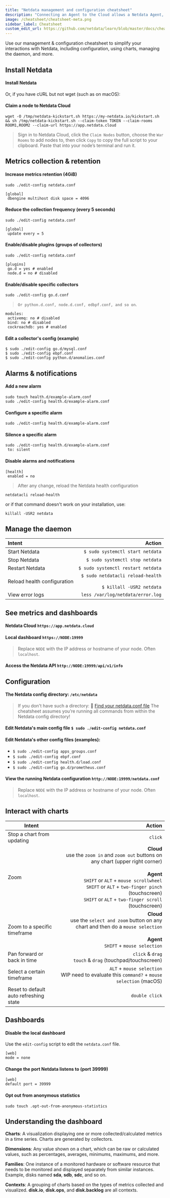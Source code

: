 ```yaml
---
title: "Netdata management and configuration cheatsheet"
description: "Connecting an Agent to the Cloud allows a Netdata Agent, running on a distributed node, to securely connect to Netdata Cloud via the encrypted Agent-Cloud link (ACLK)."
image: /cheatsheet/cheatsheet-meta.png
sidebar_label: Cheatsheet
custom_edit_url: https://github.com/netdata/learn/blob/master/docs/cheatsheet.mdx
---
```

Use our management &amp; configuration cheatsheet to simplify your interactions with Netdata, including configuration,
using charts, managing the daemon, and more.

<div style={{ padding: '2px', float: 'left', width: '48%'}}>

## Install Netdata

#### Install Netdata

<OneLineInstallWget/>

Or, if you have cURL but not wget (such as on macOS):

<OneLineInstallCurl/>

#### Claim a node to Netdata Cloud

```
wget -O /tmp/netdata-kickstart.sh https://my-netdata.io/kickstart.sh && sh /tmp/netdata-kickstart.sh --claim-token TOKEN --claim-rooms ROOM1,ROOM2 --claim-url https://app.netdata.cloud
```

> Sign in to Netdata Cloud, click the `Claim Nodes` button, choose the `War Rooms` to add nodes to, then click `Copy` to copy the full script to your clipboard. Paste that into your node’s terminal and run it.


## Metrics collection & retention

#### Increase metrics retention (4GiB)

```
sudo ./edit-config netdata.conf
```

```
[global]
 dbengine multihost disk space = 4096
```

#### Reduce the collection frequency (every 5 seconds)

```
sudo ./edit-config netdata.conf
```

```
[global]
 update every = 5
```

#### Enable/disable plugins (groups of collectors)

```
sudo ./edit-config netdata.conf
```

```
[plugins]
 go.d = yes # enabled
 node.d = no # disabled
```

#### Enable/disable specific collectors

```
sudo ./edit-config go.d.conf
```

> `Or python.d.conf, node.d.conf, edbpf.conf, and so on`.

```
modules:
 activemq: no # disabled
 bind: no # disabled
 cockroachdb: yes # enabled
 ```

#### Edit a collector's config (example)

```
$ sudo ./edit-config go.d/mysql.conf
$ sudo ./edit-config ebpf.conf
$ sudo ./edit-config python.d/anomalies.conf
```

## Alarms & notifications

#### Add a new alarm

```
sudo touch health.d/example-alarm.conf
sudo ./edit-config health.d/example-alarm.conf
```

#### Configure a specific alarm

```
sudo ./edit-config health.d/example-alarm.conf
```

#### Silence a specific alarm

```
sudo ./edit-config health.d/example-alarm.conf
 to: silent
```

#### Disable alarms and notifications

```
[health]
 enabled = no
```

> After any change, reload the Netdata health configuration

```
netdatacli reload-health
```

or if that command doesn't work on your installation, use:

```
killall -USR2 netdata
```
</div>

<div style={{ padding: '2px', float: 'right', width: '48%'}}>

## Manage the daemon

| Intent                      |                                                                Action |
|:----------------------------|----------------------------------------------------------------------:|
| Start Netdata               |                                      `$ sudo systemctl start netdata` |
| Stop Netdata                |                                       `$ sudo systemctl stop netdata` |
| Restart Netdata             |                                    `$ sudo systemctl restart netdata` |
| Reload health configuration | `$ sudo netdatacli reload-health` <br></br> `$ killall -USR2 netdata` |
| View error logs             |                                     `less /var/log/netdata/error.log` |

## See metrics and dashboards

#### Netdata Cloud `https://app.netdata.cloud`

#### Local dashboard `https://NODE:19999`

> Replace `NODE` with the IP address or hostname of your node. Often `localhost`.

#### Access the Netdata API `http://NODE:19999/api/v1/info`


## Configuration

#### The Netdata config directory: `/etc/netdata`

> If you don't have such a directory:
> 📄 [Find your netdata.conf file](https://learn.netdata.cloud/guides/step-by-step/step-04#find-your-netdataconf-file)
> The cheatsheet assumes you’re running all commands from within the Netdata config directory!

#### Edit Netdata's main config file `$ sudo ./edit-config netdata.conf`

#### Edit Netdata's other config files (examples):

- `$ sudo ./edit-config apps_groups.conf`
- `$ sudo ./edit-config ebpf.conf`
- `$ sudo ./edit-config health.d/load.conf`
- `$ sudo ./edit-config go.d/prometheus.conf`

#### View the running Netdata configuration `http://NODE:19999/netdata.conf`

> Replace `NODE` with the IP address or hostname of your node. Often `localhost`.

## Interact with charts

| Intent                                 |                                                                                                                                                                                                                                                                            Action |
|----------------------------------------|----------------------------------------------------------------------------------------------------------------------------------------------------------------------------------------------------------------------------------------------------------------------------------:|
| Stop a chart from updating             |                                                                                                                                                                                                                                                                           `click` |
| Zoom                                   | **Cloud** <br/> use the `zoom in` and `zoom out` buttons on any chart (upper right corner)  <br/><br/> **Agent**<br/>`SHIFT` or `ALT` + `mouse scrollwheel` <br/> `SHIFT` or `ALT` + `two-finger pinch` (touchscreen)  <br/> `SHIFT` or `ALT` + `two-finger scroll` (touchscreen) |
| Zoom to a specific timeframe           |                                                                                                                                **Cloud**<br/>use the `select and zoom` button on any chart and then do a `mouse selection`  <br/><br/>  **Agent**<br/>`SHIFT` + `mouse selection` |
| Pan forward or back in time            |                                                                                                                                                                                                                    `click` & `drag` <br/> `touch` & `drag` (touchpad/touchscreen) |
| Select a certain timeframe             |                                                                                                                                                                                 `ALT` + `mouse selection` <br/> WIP need to evaluate this `command?`  + `mouse selection` (macOS) |
| Reset to default auto refreshing state |                                                                                                                                                                                                                                                                    `double click` |

## Dashboards

#### Disable the local dashboard

Use the `edit-config` script to edit the `netdata.conf` file.

```
[web]
mode = none
```

#### Change the port Netdata listens to (port 39999)

```
[web]
default port = 39999
```

#### Opt out from anonymous statistics

```
sudo touch .opt-out-from-anonymous-statistics
```

## Understanding the dashboard

**Charts**: A visualization displaying one or more collected/calculated metrics in a time series. Charts are generated
by collectors.

**Dimensions**: Any value shown on a chart, which can be raw or calculated values, such as percentages, averages,
minimums, maximums, and more.

**Families**: One instance of a monitored hardware or software resource that needs to be monitored and displayed
separately from similar instances. Example, disks named
**sda**, **sdb**, **sdc**, and so on.

**Contexts**: A grouping of charts based on the types of metrics collected and visualized.
**disk.io**, **disk.ops**, and **disk.backlog** are all contexts.
</div>